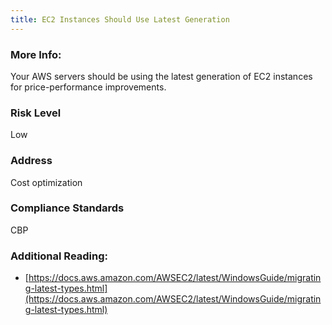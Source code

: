 ```yaml
---
title: EC2 Instances Should Use Latest Generation
---
```


### More Info:

Your AWS servers should be using the latest generation of EC2 instances for price-performance improvements.

### Risk Level

Low

### Address

Cost optimization

### Compliance Standards

CBP

### Additional Reading:

- [https://docs.aws.amazon.com/AWSEC2/latest/WindowsGuide/migrating-latest-types.html](https://docs.aws.amazon.com/AWSEC2/latest/WindowsGuide/migrating-latest-types.html)
